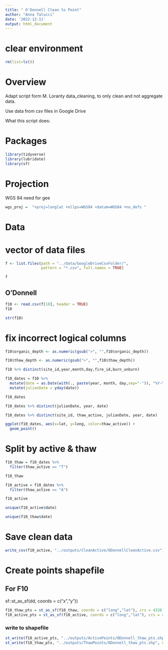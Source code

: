 ```yaml
---
title: " O'Donnell Clean to Point"
author: "Anna Talucci"
date: '2022-12-11'
output: html_document
---
```



# clear environment
```r
rm(list=ls())
```

# Overview

Adapt script form M. Loranty data_cleaning, to only clean and not aggregate data. 

Use data from csv files in Google Drive

What this script does:


# Packages

```r
library(tidyverse)
library(lubridate)
library(sf)
```
# Projection

WGS 84 need for gee
```r
wgs_proj =  "+proj=longlat +ellps=WGS84 +datum=WGS84 +no_defs "
```

# Data

# vector of data files
```r
f <- list.files(path = "../data/GoogleDriveCsvFolder/",
                pattern = "*.csv", full.names = TRUE)
```

```r
f
```



## O'Donnell
```r
f10 <- read.csv(f[10], header = TRUE)
f10
```
```r
str(f10)
```
# fix incorrect logical columns
```r
f10$organic_depth <- as.numeric(gsub(">", "",f10$organic_depth))

f10$thaw_depth <- as.numeric(gsub(">", "",f10$thaw_depth))

f10 %>% distinct(site_id,year,month,day,fire_id,burn_unburn)

```

```r
f10_dates = f10 %>%
  mutate(date = as.Date(with(., paste(year, month, day,sep="-")), "%Y-%m-%d")) %>%
  mutate(julianDate = yday(date))

f10_dates
```


```r
f10_dates %>% distinct(julianDate, year, date)
```
```r
f10_dates %>% distinct(site_id, thaw_active, julianDate, year, date)
```

```r
ggplot(f10_dates, aes(x=lat, y=long, color=thaw_active)) +
  geom_point()
```


# Split by active & thaw
```r
f10_thaw = f10_dates %>% 
  filter(thaw_active == "T") 

f10_thaw

f10_active = f10_dates %>% 
  filter(thaw_active == "A") 

f10_active
```
```r
unique(f10_active$date)
```

```r
unique(f10_thaw$date)
```

# Save clean data
```r
write_csv(f10_active, "../outputs/CleanActive/ODonnellCleanActive.csv")
```



# Create points shapefile

## For F10
sf::st_as_sf(dd, coords = c("x","y"))
```r
f10_thaw_pts = st_as_sf(f10_thaw, coords = c("long","lat"), crs = 4326, remove = FALSE)
f10_active_pts = st_as_sf(f10_active, coords = c("long","lat"), crs = 4326, remove = FALSE)
```


### write to shapefile
```r
st_write(f10_active_pts, "../outputs/ActivePoints/ODonnell_thaw_pts.shp", driver="ESRI Shapefile")
st_write(f10_thaw_pts, "../outputs/ThawPoints/ODonnell_thaw_pts.shp", driver="ESRI Shapefile")
```
